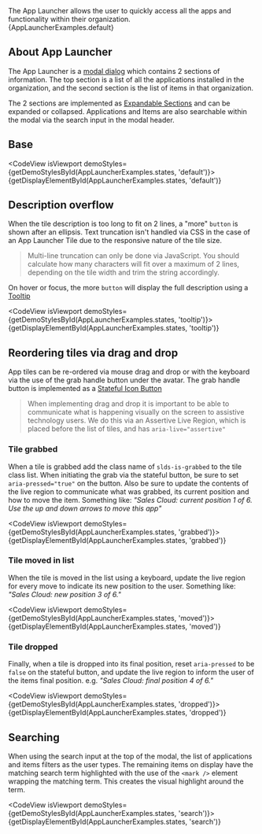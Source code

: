 
<div className="doc lead">
  The App Launcher allows the user to quickly access all the apps and functionality within their organization.
</div>

<CodeView isViewport exampleOnly demoStyles="height: 600px;">
  {AppLauncherExamples.default}
</CodeView>

## About App Launcher

The App Launcher is a [modal dialog](/components/modals) which contains 2 sections of information. The top section is a list of all the applications installed in the organization, and the second section is the list of items in that organization.

The 2 sections are implemented as [Expandable Sections](/components/expandable-section/) and can be expanded or collapsed. Applications and Items are also searchable within the modal via the search input in the modal header.

## Base

<CodeView isViewport demoStyles={getDemoStylesById(AppLauncherExamples.states, 'default')}>
  {getDisplayElementById(AppLauncherExamples.states, 'default')}
</CodeView>

## Description overflow

When the tile description is too long to fit on 2 lines, a "more" `button` is shown after an ellipsis. Text truncation isn't handled via CSS in the case of an App Launcher Tile due to the responsive nature of the tile size.

<Blockquote type="note" header="Truncate via JavaScript">
  <p>
    Multi-line truncation can only be done via JavaScript. You should calculate how many characters will fit over a maximum of 2 lines, depending on the tile width and trim the string accordingly.
  </p>
</Blockquote>

On hover or focus, the more `button` will display the full description using a [Tooltip](/components/tooltips)

<CodeView isViewport demoStyles={getDemoStylesById(AppLauncherExamples.states, 'tooltip')}>
  {getDisplayElementById(AppLauncherExamples.states, 'tooltip')}
</CodeView>

## Reordering tiles via drag and drop

App tiles can be re-ordered via mouse drag and drop or with the keyboard via the use of the grab handle button under the avatar. The grab handle button is implemented as a [Stateful Icon Button](/components/button-icons/#Stateful)

<Blockquote type="a11y" header="Communicating to assistive technology">
  <p>
    When implementing drag and drop it is important to be able to communicate what is happening visually on the screen to assistive technology users. We do this via an Assertive Live Region, which is placed before the list of tiles, and has <code>aria-live="assertive"</code>
  </p>
</Blockquote>

### Tile grabbed

When a tile is grabbed add the class name of `slds-is-grabbed` to the tile class list. When initiating the grab via the stateful button, be sure to set `aria-pressed="true"` on the button. Also be sure to update the contents of the live region to communicate what was grabbed, its current position and how to move the item. Something like: _"Sales Cloud: current position 1 of 6. Use the up and down arrows to move this app"_

<CodeView isViewport demoStyles={getDemoStylesById(AppLauncherExamples.states, 'grabbed')}>
  {getDisplayElementById(AppLauncherExamples.states, 'grabbed')}
</CodeView>

### Tile moved in list

When the tile is moved in the list using a keyboard, update the live region for every move to indicate its new position to the user. Something like: _"Sales Cloud: new position 3 of 6."_

<CodeView isViewport demoStyles={getDemoStylesById(AppLauncherExamples.states, 'moved')}>
  {getDisplayElementById(AppLauncherExamples.states, 'moved')}
</CodeView>

### Tile dropped

Finally, when a tile is dropped into its final position, reset `aria-pressed` to be `false` on the stateful button, and update the live region to inform the user of the items final position. e.g. _"Sales Cloud: final position 4 of 6."_

<CodeView isViewport demoStyles={getDemoStylesById(AppLauncherExamples.states, 'dropped')}>
  {getDisplayElementById(AppLauncherExamples.states, 'dropped')}
</CodeView>

## Searching

When using the search input at the top of the modal, the list of applications and items filters as the user types. The remaining items on display have the matching search term highlighted with the use of the `<mark />` element wrapping the matching term. This creates the visual highlight around the term.

<CodeView isViewport demoStyles={getDemoStylesById(AppLauncherExamples.states, 'search')}>
  {getDisplayElementById(AppLauncherExamples.states, 'search')}
</CodeView>
